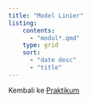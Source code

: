 ```yaml
---
title: "Model Linier"
listing: 
    contents:
      - "modul*.qmd"
    type: grid
    sort:
      - "date desc"
      - "title"
---
```


Kembali ke [Praktikum](../../../../semuahalaman/praktikum.qmd)
